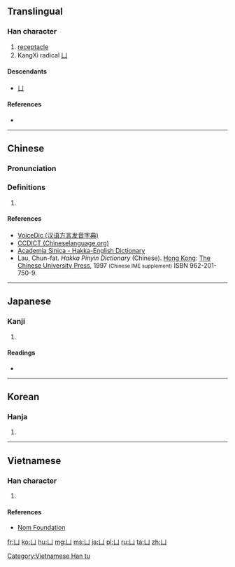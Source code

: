 ==Translingual==
{{stroke order|type=animate}}

===Han character===
{{Han char|rn=17|rad=凵|as=00|sn=2|four=2277<sub>0</sub>|canj=女中 (VL), X女中 (XVL)}}

# [[receptacle]]
# KangXi radical [[Index:Chinese radical/凵|凵]]

====Descendants====
*[[ㄩ]]

====References====
* {{Han ref|kx=0134.390|dkj=01800|dj=0300.250|hdz=10306.150|uh=51F5|ud=20981|bh=C942|bd=51522}}

----

==Chinese==
{{zh-hanzi-box|[[凵]]}}

===Pronunciation===
{{zh-pron
|m=qū
|c=hom1
|h=pfs=khám;gd=k'am<sup>5</sup> [Hailu], k'am<sup>3</sup> [Kwangtung, Bao'an];hpy=kiem3
|mn=khám
|w=
|mc=
|oc=
|ma=|ma2=
|cat=
}}

===Definitions===
{{zh-pos}}

# {{defn|Han|sort=凵00}}

====References====
*[http://cn.voicedic.com/ VoiceDic (汉语方言发音字典)]
*[http://www.chineselanguage.org/dictionaries/?mode=view&module=chardict&query=%E5%87%B5 CCDICT (Chineselanguage.org)]
*[http://minhakka.ling.sinica.edu.tw/bkg/hakyin/search.php?DETAIL=1&LIMIT=id=11125&dbname=su_tian_1&graph=2 Academia Sinica - Hakka-English Dictionary]
*Lau, Chun-fat. ''Hakka Pinyin Dictionary'' (Chinese). [[Hong Kong]]: [[w:The Chinese University Press|The Chinese University Press]], 1997 <small>(Chinese IME supplement)</small> ISBN 962-201-750-9.

----

==Japanese==

===Kanji===
{{ja-kanji|grade=|rs=凵00}}

# {{defn|lang=ja|sort=凵00}}

====Readings====
* {{ja-readings|on=[[かん]] (kan), [[こん]] (kon)|kun=[[かんにょう]] (kannyou), [[かんがまえ]] (kangamae)}}

----

==Korean==

===Hanja===
{{ko-hanja|hangeul=감|rv=gam|mr=kam}}

# {{defn|lang=ko|sort=凵00}}

----

==Vietnamese==

===Han character===
{{vi-hantu|[[khảm]]|rs=凵00}}

# {{defn|lang=vi|sort=凵00}}

====References====
*[http://nomfoundation.org/common/nom_details.php?codepoint=51f5 Nom Foundation]

[[Category:Vietnamese Han tu]]
[[Category:CJKV radicals| ]]

[[fr:凵]]
[[ko:凵]]
[[hu:凵]]
[[mg:凵]]
[[ms:凵]]
[[ja:凵]]
[[pl:凵]]
[[ru:凵]]
[[ta:凵]]
[[zh:凵]]